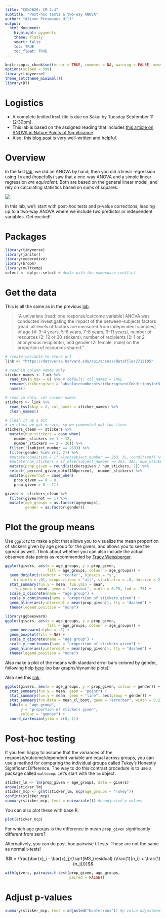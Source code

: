```yaml
---
title: "CONJ620: CM 4.4"
subtitle: "Post-hoc tests & two-way ANOVA"
author: "Alison Presmanes Hill"
output:
  html_document:
    highlight: pygments
    theme: flatly
    smart: false
    toc: TRUE
    toc_float: TRUE
---
```

```r
knitr::opts_chunk$set(error = TRUE, comment = NA, warning = FALSE, message = FALSE, tidy = FALSE)
options(scipen = 999)
library(tidyverse)
theme_set(theme_minimal())
library(DT)
```


# Logistics

* A complete knitted `html` file is due on Sakai by Tuesday September 11 (2:30pm). 
* This lab is based on the assigned reading that includes [this article on ANOVA in Nature Points of Significance](https://www.nature.com/articles/nmeth.3005). 
* Also, this [blog post](http://blog.minitab.com/blog/adventures-in-statistics-2/understanding-analysis-of-variance-anova-and-the-f-test) is very well-written and helpful.

# Overview

In the last [lab](cm043.html), we did an ANOVA by hand, then you did a linear regression using `lm` and (hopefully) saw that a one-way ANOVA and a simple linear regression *are equivalent*. Both are based on the general linear model, and rely on calculating statistics based on sums of squares. 

![](slides/images/anova-by-hand-board.JPG)

In this lab, we'll start with post-hoc tests and p-value corrections, leading up to a two-way ANOVA where we include *two* predictor or independent variables. Get excited!

# Packages

```r
library(tidyverse)
library(janitor)
library(moderndive)
library(broom)
library(multcomp)
select <- dplyr::select # deals with the namespace conflict
```

# Get the data

This is all the same as in the previous [lab](cm043.html).

> "A univariate [read: one response/outcome variable] ANOVA was conducted investigating the impact of the between-subjects factors [read: all levels of factors are measured from independent samples] of age (4: 3–4 years, 5–6 years, 7–8 years, 9–11 years), number of resources (2: 12 or 30 stickers), number of recipients (2: 1 or 2 anonymous recipients), and gender (2: female, male) on the proportion of resources shared."

```r
# create variable to store url
link <- "https://dataverse.harvard.edu/api/access/datafile/2712105"

# read in column names only
sticker_names <- link %>% 
  read_tsv(n_max = 0) %>% # default: col_names = TRUE
  rename(stickersgiven = 'absolutenumberofstickersgiven(Conditions1or3:Outof12;Conditions2or4:Outof30)') %>% 
  names()

# read in data, set column names
stickers <- link %>% 
  read_tsv(skip = 2, col_names = sticker_names) %>% 
  clean_names()

# clean it up a bit
# in class we got errors, so we commented out two lines
stickers_clean <- stickers %>% 
  mutate(num_stickers = case_when(
    number_stickers == 1 ~ 12,
    number_stickers == 2 ~ 30)) %>% 
  filter(!(subject_number == 263)) %>% 
  filter(gender %in% c(1, 2)) %>% 
  #mutate(condition = if_else(subject_number == 263, 3L, condition)) %>% 
  #mutate(num_stickers = if_else(subject_number == 263, 30L, num_stickers)) %>% 
  mutate(prop_given = round(stickersgiven / num_stickers, 2)) %>% 
  select(-percent_given_outof100percent, -number_stickers) %>% 
  mutate(giveornot = case_when(
    prop_given == 0 ~ 0,
    prop_given > 0 ~ 1)) 

givers <- stickers_clean %>% 
  filter(giveornot == 1) %>% 
  mutate(age_groups = as.factor(agegroups),
         gender = as.factor(gender))
```


# Plot the group means

Use `ggplot2` to make a plot that allows you to visualize the mean proportion of stickers given by age group for the givers, and allows you to see the spread as well. Think about whether you can also include the actual observed data points as recommended by [Tracy Weissberger](https://journals.plos.org/plosbiology/article?id=10.1371/journal.pbio.1002128). 

```r
ggplot(givers, aes(x = age_groups, y = prop_given, 
                   fill = age_groups, colour = age_groups)) + 
  geom_dotplot(stackdir = "center", binaxis = "y", 
    binwidth = .01, binpositions = "all", stackratio = .8, dotsize = 2, alpha = .5) + 
  stat_summary(fun.y = mean, fun.ymin = mean, 
    fun.ymax = mean, geom = "crossbar", width = 0.75, lwd = .75) + 
  scale_x_discrete(name = "age group") + 
  scale_y_continuous(name = "proportion of stickers given") +
  geom_hline(aes(yintercept = mean(prop_given)), lty = "dashed") +
  theme(legend.position = "none") 
```

```r
library(ggbeeswarm)
ggplot(givers, aes(x = age_groups, y = prop_given, 
                   fill = age_groups, colour = age_groups)) + 
  geom_beeswarm(alpha = .5) +
  geom_boxplot(fill = NA) +
  scale_x_discrete(name = "age group") + 
  scale_y_continuous(name = "proportion of stickers given") +
  geom_hline(aes(yintercept = mean(prop_given)), lty = "dashed") +
  theme(legend.position = "none") 
```


Also make a plot of the means with standard error bars colored by gender, following help [here](http://www.cookbook-r.com/Graphs/Plotting_means_and_error_bars_(ggplot2)/) (no bar graphs/dynamite plots)!

Also see this [link](https://apreshill.github.io/data-vis-labs-2018/04-distributions.html#14_plotting_summary_statistics).

```r
ggplot(givers, aes(x = age_groups, y = prop_given, colour = gender)) +
  stat_summary(fun.y = mean, geom = "point") + 
  stat_summary(fun.y = mean, geom = "line", aes(group = gender)) +
  stat_summary(fun.data = mean_cl_boot, geom = "errorbar", width = 0.2) + 
  labs(x = "age_group", 
       y = "proportion of stickers given",
       colour = "gender") +
  coord_cartesian(ylim = c(0, 1))
```


# Post-hoc testing

If you feel happy to assume that the variances of the response/outcome/dependent variable are equal across groups, you can use a method for comparing the individual groups called Tukey's Honestly Significant Difference. The way to do this contrast procedure is to use a package called `multcomp`. Let's start with the `lm` object.

```r
sticker_lm <- lm(prop_given ~ age_groups, data = givers)
anova(sticker_lm)
sticker_mcp <- glht(sticker_lm, mcp(age_groups = "Tukey"))
confint(sticker_mcp)
summary(sticker_mcp, test = univariate()) #unadjusted p values
```

You can also plot these with base R.

```r
plot(sticker_mcp)
```

For which age groups is the difference in mean `prop_given` significantly different from zero?

Alternatively, you can do post-hoc pairwise t-tests. These are not the same as normal t-tests!

$$t = \frac{\bar{x}_i - \bar{x}_j}{\sqrt{MS_{residual} (\frac{1}{n_i} + \frac{1}{n_j})}}$$

```r
with(givers, pairwise.t.test(prop_given, age_groups,
                             paired = FALSE))
```

# Adjust p-values



```r
summary(sticker_mcp, test = adjusted("bonferroni")) #p value adjustment
```

